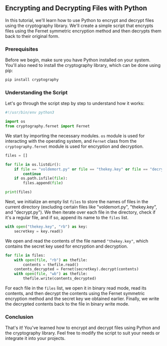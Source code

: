 ## Encrypting and Decrypting Files with Python
In this tutorial, we'll learn how to use Python to encrypt and decrypt files using the cryptography library. We'll create a simple script that encrypts files using the Fernet symmetric encryption method and then decrypts them back to their original form.

### Prerequisites
Before we begin, make sure you have Python installed on your system. You'll also need to install the cryptography library, which can be done using pip:

```bash
pip install cryptography
```
### Understanding the Script
Let's go through the script step by step to understand how it works:

```python
#!/usr/bin/env python3

import os
from cryptography.fernet import Fernet
```
We start by importing the necessary modules. `os` module is used for interacting with the operating system, and `Fernet` class from the `cryptography.fernet` module is used for encryption and decryption.

```python
files = []

for file in os.listdir():
	if file == "voldemort.py" or file == "thekey.key" or file == "decrypt.py":
		continue
	if os.path.isfile(file):
		files.append(file)

print(files)
```
Next, we initialize an empty list `files` to store the names of files in the current directory (excluding certain files like "voldemort.py", "thekey.key", and "decrypt.py"). We then iterate over each file in the directory, check if it's a regular file, and if so, append its name to the `files` list.

```python
with open("thekey.key", "rb") as key:
	secretkey = key.read()
```
We open and read the contents of the file named `"thekey.key"`, which contains the secret key used for encryption and decryption.

```python
for file in files:
	with open(file, "rb") as thefile:
		contents = thefile.read()
	contents_decrypted = Fernet(secretkey).decrypt(contents)
	with open(file, "wb") as thefile:
		thefile.write(contents_decrypted)
```
For each file in the `files` list, we open it in binary read mode, read its contents, and then decrypt the contents using the Fernet symmetric encryption method and the secret key we obtained earlier. Finally, we write the decrypted contents back to the file in binary write mode.

### Conclusion
That's it! You've learned how to encrypt and decrypt files using Python and the cryptography library. Feel free to modify the script to suit your needs or integrate it into your projects.
